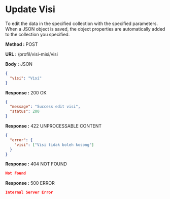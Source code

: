 
# Update Visi

To edit the data in the specified collection with the specified parameters.
When a JSON object is saved, the object properties are automatically added to the collection you specified.

**Method :** <Badge variant="success">POST</Badge>

**URL :** <Badge variant="dark">/profil/visi-misi/visi</Badge>

**Body :** <Badge variant="purple">JSON</Badge>

```json
{
  "visi": "Visi"
}
```

**Response :** <BadgeOutline variant="success">200 OK</BadgeOutline>

```json
{
  "message": "Success edit visi",
  "status": 200
}
```

**Response :** <BadgeOutline variant="info">422 UNPROCESSABLE CONTENT</BadgeOutline>

```json
{
  "error": {
    "visi": ["Visi tidak boleh kosong"]
  }
}
```

**Response :** <BadgeOutline variant="warning">404 NOT FOUND</BadgeOutline>

```json
Not Found
```

**Response :** <BadgeOutline variant="danger">500 ERROR</BadgeOutline>

```json
Internal Server Error
```
